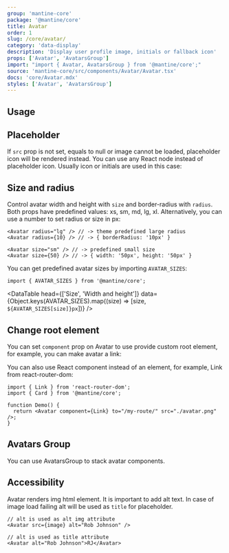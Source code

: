 ```yaml
---
group: 'mantine-core'
package: '@mantine/core'
title: Avatar
order: 1
slug: /core/avatar/
category: 'data-display'
description: 'Display user profile image, initials or fallback icon'
props: ['Avatar', 'AvatarsGroup']
import: "import { Avatar, AvatarsGroup } from '@mantine/core';"
source: 'mantine-core/src/components/Avatar/Avatar.tsx'
docs: 'core/Avatar.mdx'
styles: ['Avatar', 'AvatarsGroup']
---
```



## Usage

<Demo data={AvatarDemos.usage} />

## Placeholder

If `src` prop is not set, equals to null or image cannot be loaded,
placeholder icon will be rendered instead.
You can use any React node instead of placeholder icon.
Usually icon or initials are used in this case:

<Demo data={AvatarDemos.placeholders} />

## Size and radius

<Demo data={AvatarDemos.configurator} />

Control avatar width and height with `size` and border-radius with `radius`.
Both props have predefined values: xs, sm, md, lg, xl.
Alternatively, you can use a number to set radius or size in px:

```tsx
<Avatar radius="lg" /> // -> theme predefined large radius
<Avatar radius={10} /> // -> { borderRadius: '10px' }

<Avatar size="sm" /> // -> predefined small size
<Avatar size={50} /> // -> { width: '50px', height: '50px' }
```

<Demo data={AvatarDemos.sizes} />

You can get predefined avatar sizes by importing `AVATAR_SIZES`:

```tsx
import { AVATAR_SIZES } from '@mantine/core';
```

<DataTable
  head={['Size', 'Width and height']}
  data={Object.keys(AVATAR_SIZES).map((size) => [size, `${AVATAR_SIZES[size]}px`])}
/>

## Change root element

You can set `component` prop on Avatar to use provide custom root element,
for example, you can make avatar a link:

<Demo data={AvatarDemos.link} />

You can also use React component instead of an element, for example, Link from react-router-dom:

```tsx
import { Link } from 'react-router-dom';
import { Card } from '@mantine/core';

function Demo() {
  return <Avatar component={Link} to="/my-route/" src="./avatar.png" />;
}
```
## Avatars Group

You can use AvatarsGroup to stack avatar components.

<Demo data={AvatarDemos.avatarsgroup} />

## Accessibility

Avatar renders img html element. It is important to add alt text.
In case of image load failing alt will be used as `title` for placeholder.

```tsx
// alt is used as alt img attribute
<Avatar src={image} alt="Rob Johnson" />

// alt is used as title attribute
<Avatar alt="Rob Johnson">RJ</Avatar>
```
